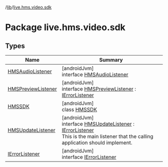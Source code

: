 /[lib](/api-reference/android/v2/home/content)/[live.hms.video.sdk](index)

# Package live.hms.video.sdk

## Types

| Name                                                | Summary                                                                                                                                                                                                 |
| --------------------------------------------------- | ------------------------------------------------------------------------------------------------------------------------------------------------------------------------------------------------------- |
| [HMSAudioListener](-h-m-s-audio-listener/index)     | [androidJvm]<br />interface [HMSAudioListener](-h-m-s-audio-listener/index)                                                                                                                             |
| [HMSPreviewListener](-h-m-s-preview-listener/index) | [androidJvm]<br />interface [HMSPreviewListener](-h-m-s-preview-listener/index) : [IErrorListener](-i-error-listener/index)                                                                             |
| [HMSSDK](-h-m-s-s-d-k/index)                        | [androidJvm]<br />class [HMSSDK](-h-m-s-s-d-k/index)                                                                                                                                                    |
| [HMSUpdateListener](-h-m-s-update-listener/index)   | [androidJvm]<br />interface [HMSUpdateListener](-h-m-s-update-listener/index) : [IErrorListener](-i-error-listener/index)<br />This is the main listener that the calling application should implement. |
| [IErrorListener](-i-error-listener/index)           | [androidJvm]<br />interface [IErrorListener](-i-error-listener/index)                                                                                                                                   |
